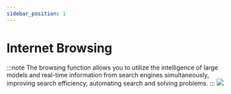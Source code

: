 ```yaml
---
sidebar_position: 1
---
```



# Internet Browsing

<Youtube src='https://www.youtube.com/embed/iVxNAiXw218?si=sOSbBRBtU0gVW0qW'/>
               
:::note
The browsing function allows you to utilize the intelligence of large models and real-time information from search engines simultaneously, improving search efficiency, automating search and solving problems.
:::
![](./img/internet_browsing.png)



